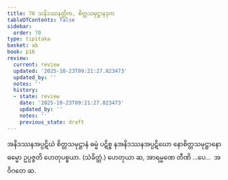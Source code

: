 ```yaml
---
title: 70 သနိဒဿနတ္တိက, စိတ္တသမုဋ္ဌာနဒုက
tableOfContents: false
sidebar:
  order: 70
type: tipitaka
basket: ab
book: p16
review:
  current: review
  updated: '2025-10-23T09:21:27.823473'
  updated_by: ''
  notes: ''
  history:
  - state: review
    date: '2025-10-23T09:21:27.823473'
    updated_by: ''
    notes: ''
    previous_state: draft
---
```



<ReviewStatus review={frontmatter.review} showDetails={true} />

<HypothesisAnnotation frontmatter={frontmatter} />

<DynamicBreadcrumb />

<Division number="116" book="p16" e="ch" v="40" p="281">

<Paragraph number="281" book="p16">
အနိဒဿနအပ္ပဋိဃံ စိတ္တသမုဋ္ဌာနံ ဓမ္မံ ပဋိစ္စ နအနိဒဿနအပ္ပဋိဃော နောစိတ္တသမုဋ္ဌာနော ဓမ္မော ဥပ္ပဇ္ဇတိ ဟေတုပစ္စယာ. (သံခိတ္တံ.)
</Paragraph>

<Paragraph number="282" book="p16">
ဟေတုယာ ဆ, အာရမ္မဏေ တီဏိ …ပေ…  အဝိဂတေ ဆ.
</Paragraph>
</Division>